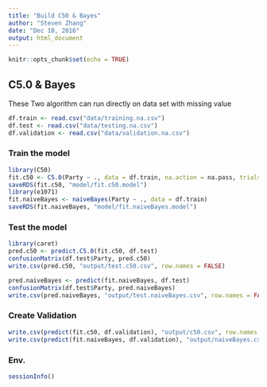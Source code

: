 ```yaml
---
title: "Build C50 & Bayes"
author: "Steven Zhang"
date: "Dec 10, 2016"
output: html_document
---
```


```r
knitr::opts_chunk$set(echo = TRUE)
```

## C5.0 & Bayes

These Two algorithm can run directly on data set with missing value

```r
df.train <- read.csv("data/training.na.csv")
df.test <- read.csv("data/testing.na.csv")
df.validation <- read.csv("data/validation.na.csv")
```

### Train the model

```r
library(C50)
fit.c50 <- C5.0(Party ~ ., data = df.train, na.action = na.pass, trials = 20)
saveRDS(fit.c50, "model/fit.c50.model")
library(e1071)
fit.naiveBayes <- naiveBayes(Party ~ ., data = df.train)
saveRDS(fit.naiveBayes, "model/fit.naiveBayes.model")
```

### Test the model

```r
library(caret)
pred.c50 <- predict.C5.0(fit.c50, df.test)
confusionMatrix(df.test$Party, pred.c50)
write.csv(pred.c50, "output/test.c50.csv", row.names = FALSE)

pred.naiveBayes <- predict(fit.naiveBayes, df.test)
confusionMatrix(df.test$Party, pred.naiveBayes)
write.csv(pred.naiveBayes, "output/test.naiveBayes.csv", row.names = FALSE)
```

### Create Validation

```r
write.csv(predict(fit.c50, df.validation), "output/c50.csv", row.names = FALSE)
write.csv(predict(fit.naiveBayes, df.validation), "output/naiveBayes.csv", row.names = FALSE)
```

### Env.

```r
sessionInfo()
```